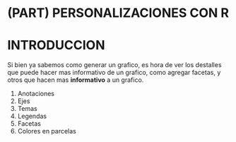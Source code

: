 # (PART) PERSONALIZACIONES CON R{-}

# INTRODUCCION

Si bien ya sabemos como generar un grafico, es hora de ver los destalles que puede hacer mas informativo de un grafico, como agregar facetas, y otros que hacen mas **informativo** a un grafico.

1. Anotaciones
1. Ejes
1. Temas
1. Legendas
1. Facetas
1. Colores en parcelas